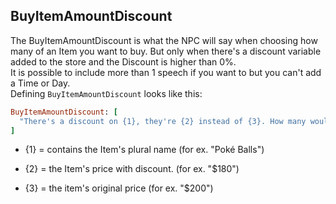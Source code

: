 ## BuyItemAmountDiscount

The BuyItemAmountDiscount is what the NPC will say when choosing how many of an Item you want to buy. But only when there's a discount variable added to the store and the Discount is higher than 0%.
<br/>
It is possible to include more than 1 speech if you want to but you can't add a Time or Day.
<br/>
Defining `BuyItemAmountDiscount` looks like this:
<br/>
```ruby
BuyItemAmountDiscount: [
  "There's a discount on {1}, they're {2} instead of {3}. How many would you like?"
]
```
- \{1\} = contains the Item's plural name (for ex. "Poké Balls")

- \{2\} = the Item's price with discount. (for ex. "$180")

- \{3\} = the item's original price (for ex. "$200")
<ImageWithCaption src="/images/documentation/poke-market/BuyItemAmountDiscount.png" caption="BuyItemAmountDiscount"/>